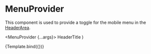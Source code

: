 
<Meta title="Components/Header/MenuProvider" component={MenuProvider} />

# MenuProvider

This component is used to provide a toggle for the mobile menu in the [HeaderArea](/docs/components-header-headerarea--default-story).

  <MenuProvider {...args}>
    <HeaderTitle>HeaderTitle</HeaderTitle>
  </MenuProvider>
)

<Canvas>
  <Story name="Default">{Template.bind({})}</Story>
</Canvas>
